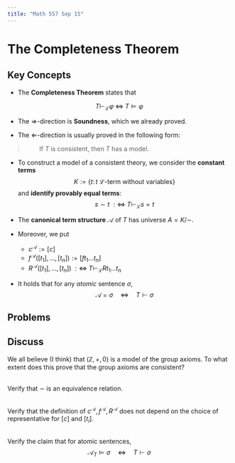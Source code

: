 ```yaml
---
title: "Math 557 Sep 15"
---
```


# The Completeness Theorem

## Key Concepts

- The **Completeness Theorem** states that

$$T \vdash_{\mathcal{L}} \varphi  \; \iff \; T \models \varphi$$

- The $\Rightarrow$-direction is **Soundness**, which we already proved.

- The $\Leftarrow$-direction is usually proved in the following form:

>  &emsp;&emsp; If $T$ is consistent, then $T$ has a model.

- To construct a model of a consistent theory, we consider the **constant terms**
$$K := \{ t \colon t \; \mathcal{L}\text{-term without variables}\}$$
and **identify provably equal terms**:
$$s \sim t \; :\iff \; T \vdash_{\mathcal{L}} s = t$$

- The **canonical term structure** $\mathcal{A}$ of $T$ has universe $A = K/\sim$.

- Moreover, we put

  - $c^{\mathcal{A}} := [c]$
  - $f^{\mathcal{A}}([t_1], \dots, [t_n]) := [ft_1\dots t_n]$
  - $R^{\mathcal{A}}([t_1], \dots, [t_n]) \; : \iff \; T \vdash_{\mathcal{L}} Rt_1\dots t_n$


- It holds that for any *atomic* sentence $\sigma$, 
$$\mathcal{A} \models \sigma \quad \iff \quad T \vdash \sigma$$



## Problems

::: {.callout-caution}
## Discuss

We all believe (I think) that $(\mathbb{Z}, +, 0)$ is a model of the group axioms. To what extent does this prove that the group axioms are consistent?
:::


:::{#exr-}
\
Verify that $\sim$ is an equivalence relation.
:::

::: {#exr-}
\
Verify that the definition of $c^{\mathcal{A}}, f^{\mathcal{A}}, R^{\mathcal{A}}$ does not depend on the choice of representative for $[c]$ and $[t_i]$.
:::

::: {#exr-}
\
Verify the claim that for atomic sentences, 
$$\mathcal{A}_T \models \sigma \quad \iff \quad T \vdash \sigma$$ 
:::
